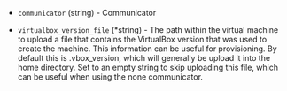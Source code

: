 <!-- Code generated from the comments of the VBoxVersionConfig struct in builder/virtualbox/common/vbox_version_config.go; DO NOT EDIT MANUALLY -->

- `communicator` (string) - Communicator

- `virtualbox_version_file` (\*string) - The path within the virtual machine to
  upload a file that contains the VirtualBox version that was used to create
  the machine. This information can be useful for provisioning. By default
  this is .vbox_version, which will generally be upload it into the
  home directory. Set to an empty string to skip uploading this file, which
  can be useful when using the none communicator.
